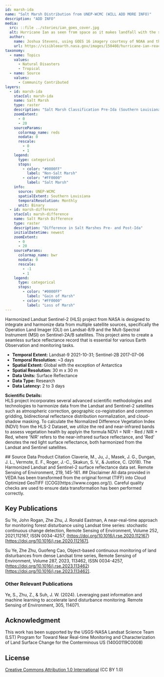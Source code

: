 ---
id: marsh-ida
name: "Salt Marsh Distribution from UNEP-WCMC (WILL ADD MORE INFO)"
description: "ADD INFO"
media:
  src: ::file ../stories/ian_goes_cover.jpg
  alt: Hurricane Ian as seen from space as it makes landfall with the state of Florida. NASA Earth Observatory image.
  author:
    name: Joshua Stevens, using GOES 16 imagery courtesy of NOAA and the National Environmental Satellite, Data, and Information Service (NESDIS)
    url: https://visibleearth.nasa.gov/images/150408/hurricane-ian-reaches-florida
taxonomy:
  - name: Topics
    values:
      - Natural Disasters
      - Tropical
  - name: Source
    values:
      - Community Contributed     
layers:
  - id: marsh-ida
    stacCol: marsh-ida
    name: Salt Marsh
    type: raster
    description: "Salt Marsh Classification Pre-Ida (Southern Louisiana)"
    zoomExtent:
      - 0
      - 20
    sourceParams:
      colormap_name: reds
      nodata: 0
      rescale:
        - 0
        - 1
    legend:
      type: categorical
      stops:
        - color: "#0000FF"
          label: "Non-Salt Marsh"
        - color: "#FF0000"
          label: "Salt Marsh"
    info:
      source: UNEP-WCMC
      spatialExtent: Southern Louisiana
      temporalResolution: Monthly 
      unit: Binary
  - id: marsh-difference
    stacCol: marsh-difference
    name: Salt Marsh Difference
    type: raster
    description: "Difference in Salt Marshes Pre- and Post-Ida"
    initialDatetime: newest
    zoomExtent:
      - 0
      - 20
    sourceParams:
      colormap_name: bwr
      nodata: 0
      rescale:
        - -1
        - 1
    legend:
      type: categorical
      stops:
        - color: "#0000FF"
          label: "Gain of Marsh"
        - color: "#FF0000"
          label: "Loss of Marsh"
---

<Block type='wide'>
<Prose>
Harmonized Landsat Sentinel-2 (HLS) project from NASA is designed to integrate and harmonize data from multiple satellite sources, specifically the Operation Land Imager (OLI) on Landsat-8/9 and the Mult-Spectral Instrument (MSI) on Sentinel-2A/B satellites. This project aims to create a seamless surface reflectance record that is essential for various Earth Observation and monitoring tasks.

- **Temporal Extent:** Landsat-9 2021-10-31; Sentinel-2B 2017-07-06
- **Temporal Resolution:** ~3 days
- **Spatial Extent:** Global with the exception of Antarctica
- **Spatial Resolution:** 30 m x 30 m 
- **Data Units:** Surface Reflectance 
- **Data Type:** Research
- **Data Latency:** 2 to 3 days


**Scientific Details:**  
HLS project incorporates several advanced scientific methodologies and technologies to harmonize data from the Landsat and Sentinel-2 satellites such as atmospheric correction, geographic co-registration and common gridding, bidirectional reflectance distribution normalization, and cloud-shadow masking. To calculate the Normalized Difference Vegetation Index (NDVI) from the HLS-2 Dataset, we utilize the red and near-infrared bands to assess vegetation health by applyin the formula NDVI = NIR - Red / NIR + Red, where 'NIR' refers to the near-infrared surface reflectance, and 'Red' denotes the red light surface reflectance, both harmonized from the Landsat and Sentinel satellites.
</Prose>
</Block>

<Block>
<Prose>
## Source Data Product Citation
Claverie, M., Ju, J., Masek, J. G., Dungan, J. L., Vermote, E. F., Roger, J.-C.,   Skakun, S. V., & Justice, C. (2018). The Harmonized Landsat and Sentinel-2   surface reflectance data set. Remote Sensing of Environment, 219, 145-161.
## Disclaimer
All data provided in VEDA has been transformed from the original format (TIFF) into Cloud Optimized GeoTIFF ([COG](https://www.cogeo.org/)). Careful quality checks are used to ensure data transformation has been performed correctly.

## Key Publications
Su Ye, John Rogan, Zhe Zhu, J. Ronald Eastman, A near-real-time approach for monitoring forest disturbance using Landsat time series: stochastic continuous change detection, Remote Sensing of Environment, Volume 252, 2021,112167, ISSN 0034-4257, (https://doi.org/10.1016/j.rse.2020.112167)[https://doi.org/10.1016/j.rse.2020.112167]. 


Su Ye, Zhe Zhu, Guofeng Cao, Object-based continuous monitoring of land disturbances from dense Landsat time series, Remote Sensing of Environment, Volume 287, 2023, 113462, ISSN 0034-4257, (https://doi.org/10.1016/j.rse.2023.113462)[https://doi.org/10.1016/j.rse.2023.113462].

### Other Relevant Publications
Ye, S., Zhu, Z., & Suh, J. W. (2024). Leveraging past information and machine learning to accelerate land disturbance monitoring. Remote Sensing of Environment, 305, 114071. 
    
 ## Acknowledgment
This work has been supported by the USGS-NASA Landsat Science Team (LST) Program for Toward Near Real-time Monitoring and Characterization of Land Surface Change for the Conterminous US (140G0119C0008)

## License
[Creative Commons Attribution 1.0 International](https://creativecommons.org/publicdomain/zero/1.0/legalcode) (CC BY 1.0)

</Prose>
</Block>